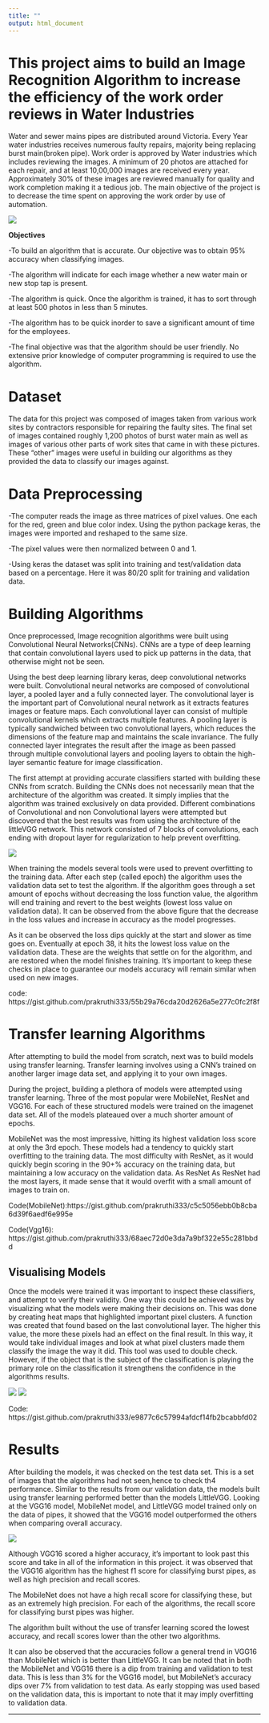 ```yaml
---
title: ""
output: html_document
---
```



# **This project aims to build an Image Recognition Algorithm to increase the efficiency of the work order reviews in Water Industries**

Water and sewer mains pipes are distributed around Victoria. Every Year water industries receives numerous faulty repairs, majority being replacing burst main(broken pipe). Work order is approved by Water industries which includes reviewing the images. A minimum of 20 photos are attached for each repair, and at least 10,00,000 images are received every year. Approximately 30% of these images are reviewed manually for quality and work completion making it a tedious job. The main objective of the project is to decrease the time spent on approving the work order by use of automation.

![](images/Bluepipe.png)  

**Objectives**

-To build an algorithm that is accurate. Our objective was to obtain 95% accuracy when classifying images.

-The algorithm will indicate for each image whether a new water main or new stop tap is present.

-The algorithm is quick. Once the algorithm is trained, it has to sort through at least 500 photos in less than 5 minutes. 

-The algorithm has to be quick inorder to save a significant amount of time for the employees. 

-The final objective was that the algorithm should be user friendly. No extensive prior knowledge of computer programming is required to use the algorithm.

Dataset
======

The data for this project was composed of images taken from various work sites by contractors responsible for repairing the faulty sites. The final set of images contained roughly 1,200 photos of burst water main as well as images of various other parts of work sites that came in with these pictures. These “other” images were useful in building our algorithms as they provided the data to classify our images against.


Data Preprocessing
======

-The computer reads the image as three matrices of pixel values. One each for the red, green and blue color index. Using the python package keras, the images were imported and reshaped to the same size. 

-The pixel values were then normalized between 0 and 1. 

-Using keras the dataset was split into training and test/validation data based on a percentage. Here it was 80/20 split for training and validation data.

Building Algorithms
======

Once preprocessed, Image recognition algorithms were built using Convolutional Neural Networks(CNNs). CNNs are a type of deep learning that contain convolutional layers used to pick up patterns in the data, that otherwise might not be seen. 

Using the best deep learning library keras, deep convolutional networks were built. Convolutional neural networks are composed of convolutional layer, a pooled layer and a fully connected layer. The convolutional layer is the important part of Convolutional neural network as it extracts features images or feature maps. Each convolutional layer can consist of multiple convolutional kernels  which extracts multiple features. A pooling layer is typically sandwiched between two convolutional layers, which reduces the dimensions of the feature map and maintains the scale invariance. The fully connected layer integrates the result after the image as been passed through multiple convolutional layers and pooling layers to obtain the high-layer semantic feature for image classification.



The first attempt at providing accurate classifiers started with building these CNNs from scratch. Building the CNNs does not necessarily mean that the architecture of the algorithm was created. It simply implies that the algorithm was trained exclusively on data provided. Different combinations of Convolutional and non Convolutional layers were attempted but discovered that the best results was from using the architecture of the littleVGG network. This network consisted of 7 blocks of convolutions, each ending with dropout layer for regularization to help prevent overfitting.



![](images/plots.png)


When training the models several tools were used to prevent overfitting to the training data. After each step (called epoch) the algorithm uses the validation data set to test the algorithm. If the algorithm goes through a set amount of epochs without decreasing the loss function value, the algorithm will end training and revert to the best weights (lowest loss value on validation data). It can be observed from the above figure that the decrease in the loss values and increase in accuracy as the model progresses.

As it can be observed the loss dips quickly at the start and slower as time goes on. Eventually at epoch 38, it hits the lowest loss value on the validation data. These are the weights that settle on for the algorithm, and are restored when the model finishes training. It’s important to keep these checks in place to guarantee our models accuracy will remain similar when used on new images.


code: https://gist.github.com/prakruthi333/55b29a76cda20d2626a5e277c0fc2f8f


Transfer learning Algorithms
======

After attempting to build the model from scratch, next was to build models using transfer learning. Transfer learning involves using a CNN's trained on another larger image data set, and applying it to your own images.

During the project, building a plethora of models were attempted using transfer learning. Three of the most popular were MobileNet, ResNet and VGG16. For each of these structured models were trained on the imagenet data set. All of the models plateaued over a much shorter amount of epochs. 


MobileNet was the most impressive, hitting its highest validation loss score at only the 3rd epoch. These models had a tendency to quickly start overfitting to the training data. The most difficulty with ResNet, as it would quickly begin scoring in the 90+% accuracy on the training data, but maintaining a low accuracy on the validation data. As ResNet As ResNet had the most layers, it made sense that it would overfit with a small amount of images to train on.

Code(MobileNet):https://gist.github.com/prakruthi333/c5c5056ebb0b8cba6d39f6aedf6e995e

Code(Vgg16): https://gist.github.com/prakruthi333/68aec72d0e3da7a9bf322e55c281bbdd

Visualising Models
------
Once the models were trained it was important to inspect these classifiers, and attempt to verify their validity. One way this could be achieved was by visualizing what the models were making their decisions on. This was done by creating heat maps that highlighted important pixel clusters. A function was created that found based on the last convolutional layer. The higher this value, the more these pixels had an effect on the final result. In this way, it would take individual images and look at what pixel clusters made them classify the image the way it did. This tool was used to double check.  However, if the object that is the subject of the classification is playing the primary role on the classification it strengthens the confidence in the algorithms results.

![](images/image1.png)
![](images/image.png)

Code: https://gist.github.com/prakruthi333/e9877c6c57994afdcf14fb2bcabbfd02

Results
======
After building the models, it was checked on the test data set. This is a set of images that the algorithms had not seen,hence to check th4 performance. Similar to the results from our validation data, the models built using transfer learning performed better than the models LittleVGG. Looking at the VGG16 model, MobileNet model, and LittleVGG model trained only on the data of pipes, it showed that the VGG16 model outperformed the others when comparing overall accuracy.

![](images/result1.png)

Although VGG16 scored a higher accuracy, it’s important to look past this score and take in all of the information in this project. it was observed that the VGG16 algorithm has the highest f1 score for classifying burst pipes, as well as high precision and recall scores.  

 The MobileNet does not have a high recall score for classifying these, but as an extremely high precision. For each of the algorithms, the recall score for classifying burst pipes was higher.

The algorithm built without the use of transfer learning scored the lowest accuracy, and recall scores lower than the other two algorithms. 

It can also be observed that the accuracies follow a general trend in VGG16 than MobileNet which is better than LittleVGG. It can be noted that in both the MobileNet and VGG16 there is a dip from training and validation to test data. This is less than 3% for the VGG16 model, but MobileNet’s accuracy dips over 7% from validation to test data. As early stopping was used based on the validation data, this is important to note that it may imply overfitting to validation data.



------

<a href = "https://crumplab.github.io">

</a>
</div>
